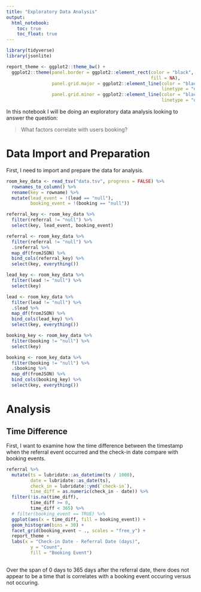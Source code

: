 ```yaml
---
title: "Exploratory Data Analysis"
output: 
  html_notebook:
    toc: true
    toc_float: true
---
```


```r
library(tidyverse)
library(jsonlite)

report_theme <- ggplot2::theme_bw() +
  ggplot2::theme(panel.border = ggplot2::element_rect(color = "black",
                                                      fill = NA),
                 panel.grid.major = ggplot2::element_line(color = "black",
                                                          linetype = "dotted"),
                 panel.grid.minor = ggplot2::element_line(color = "black",
                                                          linetype = "dotted"))
```

In this notebook I will be doing an exploratory data analysis looking to answer 
the question: 

> What factors correlate with users booking?

# Data Import and Preparation

First, I need to import and prepare the data for analysis.

```r
room_key_data <- read_tsv("data.tsv", progress = FALSE) %>% 
  rownames_to_column() %>% 
  rename(key = rowname) %>% 
  mutate(lead_event = !(lead == "null"), 
         booking_event = !(booking == "null"))
```

```r
referral_key <- room_key_data %>% 
  filter(referral != "null") %>% 
  select(key, lead_event, booking_event)

referral <- room_key_data %>% 
  filter(referral != "null") %>%
  .$referral %>% 
  map_df(fromJSON) %>% 
  bind_cols(referral_key) %>% 
  select(key, everything())
```

```r
lead_key <- room_key_data %>% 
  filter(lead != "null") %>% 
  select(key)

lead <- room_key_data %>% 
  filter(lead != "null") %>%
  .$lead %>% 
  map_df(fromJSON) %>% 
  bind_cols(lead_key) %>% 
  select(key, everything())
```

```r
booking_key <- room_key_data %>% 
  filter(booking != "null") %>% 
  select(key)

booking <- room_key_data %>% 
  filter(booking != "null") %>%
  .$booking %>%  
  map_df(fromJSON) %>% 
  bind_cols(booking_key) %>% 
  select(key, everything())
```

# Analysis

## Time Difference

First, I want to examine how the time difference between the timestamp when the 
referral event occurred and the check-in date compare with booking events.

```r
referral %>% 
  mutate(ts = lubridate::as_datetime(ts / 1000), 
         date = lubridate::as_date(ts), 
         check_in = lubridate::ymd(`check-in`), 
         time_diff = as.numeric(check_in - date)) %>% 
  filter(!is.na(time_diff), 
         time_diff >= 0, 
         time_diff < 365) %>% 
  # filter(booking_event == TRUE) %>% 
  ggplot(aes(x = time_diff, fill = booking_event)) +
  geom_histogram(bins = 30) + 
  facet_grid(booking_event ~ ., scales = "free_y") +
  report_theme +
  labs(x = "Check-in Date - Referral Date (days)", 
         y = "Count", 
         fill = "Booking Event")
  
```

Over the span of 0 days to 365 days after the referral date, there does not 
appear to be a time that is correlates with a booking event occuring versus 
not occuring.
